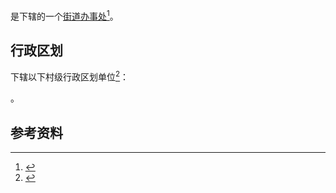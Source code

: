 {{中国乡级行政区|45/02/05/008/000}}

'''{{PAGENAMEBASE}}'''是{{PRC admin/fullname|45/02/05/008/000|3}}下辖的一个[[街道办事处|街道办事处]]<ref>{{PRC admin/ref sgc|{{PRC admin/parent|45/02/05/008/000}}}}</ref>。

== 行政区划 ==
{{PAGENAMEBASE}}下辖以下村级行政区划单位<ref>{{PRC admin/ref sgc|45/02/05/008/000}}</ref>：

{{PRC admin/children|45/02/05/008/000}}。

== 参考资料 ==
{{reflist}}

{{广西行政区划小作品}}
{{PRC admin/navcat|45/02/05/008/000}}